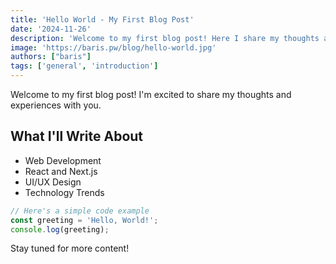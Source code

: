 ```yaml
---
title: 'Hello World - My First Blog Post'
date: '2024-11-26'
description: 'Welcome to my first blog post! Here I share my thoughts about web development and technology.'
image: 'https://baris.pw/blog/hello-world.jpg'
authors: ["baris"]
tags: ['general', 'introduction']
---
```


Welcome to my first blog post! I'm excited to share my thoughts and experiences with you.

## What I'll Write About

- Web Development
- React and Next.js
- UI/UX Design
- Technology Trends

```javascript
// Here's a simple code example
const greeting = 'Hello, World!';
console.log(greeting);
```

Stay tuned for more content! 